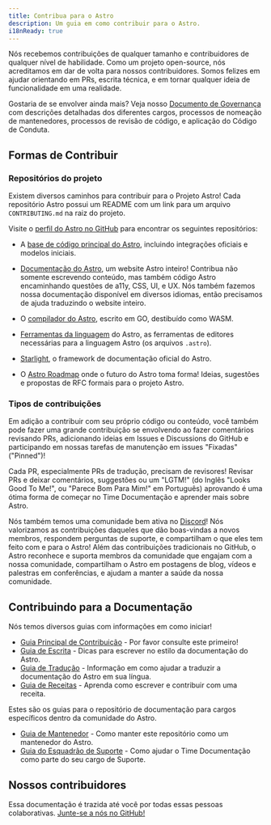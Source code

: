 ```yaml
---
title: Contribua para o Astro
description: Um guia em como contribuir para o Astro.
i18nReady: true
---
```



Nós recebemos contribuições de qualquer tamanho e contribuidores de qualquer nível de habilidade. Como um projeto open-source, nós acreditamos em dar de volta para nossos contribuidores. Somos felizes em ajudar orientando em PRs, escrita técnica, e em tornar qualquer ideia de funcionalidade em uma realidade.

Gostaria de se envolver ainda mais? Veja nosso [Documento de Governança](https://github.com/withastro/.github/blob/main/GOVERNANCE.md) com descrições detalhadas dos diferentes cargos, processos de nomeação de mantenedores, processos de revisão de código, e aplicação do Código de Conduta.

## Formas de Contribuir

### Repositórios do projeto

Existem diversos caminhos para contribuir para o Projeto Astro! Cada repositório Astro possui um README com um link para um arquivo `CONTRIBUTING.md` na raiz do projeto.

Visite o [perfil do Astro no GitHub](https://github.com/withastro) para encontrar os seguintes repositórios:

- A [base de código principal do Astro](https://github.com/withastro/astro), incluindo integrações oficiais e modelos iniciais.

- [Documentação do Astro](https://github.com/withastro/docs), um website Astro inteiro! Contribua não somente escrevendo conteúdo, mas também código Astro encaminhando questões de a11y, CSS, UI, e UX. Nós também fazemos nossa documentação disponível em diversos idiomas, então precisamos de ajuda traduzindo o website inteiro.

- O [compilador do Astro](https://github.com/withastro/compiler), escrito em GO, destibuído como WASM.

- [Ferramentas da linguagem](https://github.com/withastro/language-tools) do Astro, as ferramentas de editores necessárias para a linguagem Astro (os arquivos `.astro`).

- [Starlight](https://github.com/withastro/starlight), o framework de documentação oficial do Astro.

- O [Astro Roadmap](https://github.com/withastro/roadmap) onde o futuro do Astro toma forma! Ideias, sugestões e propostas de RFC formais para o projeto Astro.

### Tipos de contribuições

Em adição a contribuir com seu próprio código ou conteúdo, você também pode fazer uma grande contribuição se envolvendo ao fazer comentários revisando PRs, adicionando ideias em Issues e Discussions do GitHub e participando em nossas tarefas de manutenção em issues "Fixadas" ("Pinned")! 

Cada PR, especialmente PRs de tradução, precisam de revisores! Revisar PRs e deixar comentários, suggestões ou um "LGTM!" (do Inglês "Looks Good To Me!", ou "Parece Bom Para Mim!" em Português) aprovando é uma ótima forma de começar no Time Documentação e aprender mais sobre Astro.

Nós também temos uma comunidade bem ativa no [Discord](https://astro.build/chat)! Nós valorizamos as contribuições daqueles que dão boas-vindas a novos membros, respondem perguntas de suporte, e compartilham o que eles tem feito com e para o Astro! Além das contribuições tradicionais no GitHub, o Astro reconhece e suporta membros da comunidade que engajam com a nossa comunidade, compartilham o Astro em postagens de blog, vídeos e palestras em conferências, e ajudam a manter a saúde da nossa comunidade.

## Contribuindo para a Documentação

Nós temos diversos guias com informações em como iniciar!

- [Guia Principal de Contribuição](https://github.com/withastro/docs/blob/main/CONTRIBUTING.md) - Por favor consulte este primeiro!
- [Guia de Escrita](https://github.com/withastro/docs/blob/main/contributor-guides/writing-and-style-guide.md) - Dicas para escrever no estilo da documentação do Astro.
- [Guia de Tradução](https://github.com/withastro/docs/blob/main/contributor-guides/translating-astro-docs.md) - Informação em como ajudar a traduzir a documentação do Astro em sua língua.
- [Guia de Receitas](https://github.com/withastro/docs/blob/main/contributor-guides/submitting-a-recipe.md) - Aprenda como escrever e contribuir com uma receita.

Estes são os guias para o repositório de documentação para cargos específicos dentro da comunidade do Astro.
- [Guia de Mantenedor](https://github.com/withastro/docs/blob/main/contributor-guides/astro-maintainers-guide-to-docs.md) - Como manter este repositório como um mantenedor do Astro.
- [Guia do Esquadrão de Suporte](https://github.com/withastro/docs/blob/main/contributor-guides/support-squad-guide-to-docs.md) - Como ajudar o Time Documentação como parte do seu cargo de Suporte.

## Nossos contribuidores

Essa documentação é trazida até você por todas essas pessoas colaborativas. [Junte-se a nós no GitHub!](https://github.com/withastro/docs)

<ContributorList githubRepo="withastro/docs" />
